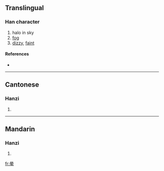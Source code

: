{{also|暈}}
==Translingual==

===Han character===
{{Han char|rn=72|rad=日|as=06|sn=10|four=|canj=日月大手 (ABKQ)}}

# halo in sky
# [[fog]]
# [[dizzy]], [[faint]]

====References====
* {{Han ref|kx=0495.241|hdz=21509.080|uh=6655|ud=26197}}

----

==Cantonese==

===Hanzi===
{{yue-hanzi|jyut=|y=wan4|tra=暈}}

# {{defn|Cantonese}}

----

==Mandarin==

===Hanzi===
{{cmn-hanzi|tra=暈|pin=[[yūn]] ([[yun1]]), [[yùn]] ([[yun4]])|wg=yün<sup>1</sup>, yün<sup>4</sup>}}

# {{defn|Mandarin}}

[[fr:晕]]